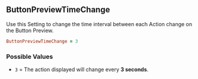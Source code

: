 ## ButtonPreviewTimeChange

Use this Setting to change the time interval between each Action change on the Button Preview.

```ruby
ButtonPreviewTimeChange = 3
```

### Possible Values

- `3` = The action displayed will change every **3 seconds**.